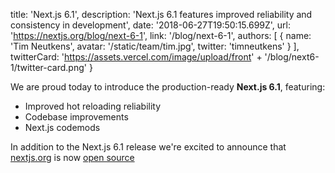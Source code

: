  title: 'Next.js 6.1',
  description:
    'Next.js 6.1 features improved reliability and consistency in development',
  date: '2018-06-27T19:50:15.699Z',
  url: 'https://nextjs.org/blog/next-6-1',
  link: '/blog/next-6-1',
  authors: [
    {
      name: 'Tim Neutkens',
      avatar: '/static/team/tim.jpg',
      twitter: 'timneutkens'
    }
  ],
  twitterCard:
    'https://assets.vercel.com/image/upload/front' +
    '/blog/next6-1/twitter-card.png'
}

We are proud today to introduce the production-ready **Next.js 6.1**, featuring:

- Improved hot reloading reliability
- Codebase improvements
- Next.js codemods

In addition to the Next.js 6.1 release we're excited to announce that [nextjs.org](https://nextjs.org) is now [open source](https://github.com/vercel/next-site)
